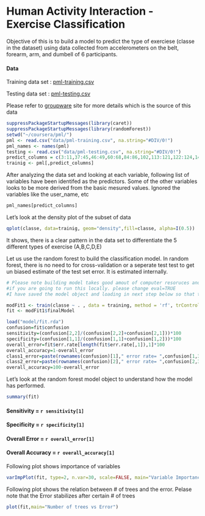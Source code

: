 Human Activity Interaction - Exercise Classification
========================================================
Objective of this is to build a model to predict the type of exerciese (classe in the dataset) using data collected from accelerometers on the belt, forearm, arm, and dumbell of 6 participants.

#### Data

Training data set : <a href="https://d396qusza40orc.cloudfront.net/predmachlearn/pml-training.csv">pml-training.csv</a>

Testing data set : <a href="https://d396qusza40orc.cloudfront.net/predmachlearn/pml-testing.csv">pml-testing.csv</a>

Please refer to  <a href="http://groupware.les.inf.puc-rio.br/har">groupware</a> site for more details which is the source of this data


```r
suppressPackageStartupMessages(library(caret))
suppressPackageStartupMessages(library(randomForest))
setwd("~/coursera/pml/")
pml <- read.csv("data/pml-training.csv", na.string="#DIV/0!")
pml_names <- names(pml)
testing <- read.csv("data/pml-testing.csv", na.string="#DIV/0!")
predict_columns = c(3:11,37:45,46:49,60:68,84:86,102,113:121,122:124,140,151:159,160)
trainig <- pml[,predict_columns]
```

After analyzing the data set and looking at each variable, following list of variables have been identifed as the predictors. Some of the other variables looks to be more derived from the basic mesured values. Ignored the variables like the user_name, etc

```r
pml_names[predict_columns]
```

Let's look at the density plot of the subset of data

```r
qplot(classe, data=trainig, geom="density",fill=classe, alpha=I(0.5))
```

It shows, there is a clear pattern in the data set to differentiate the 5 different types of exercise (A,B,C,D,E)

Let us use the random forest to build the classification model. In random forest, there is no need to for cross-validation or a seperate test test to get un biased estimate of the test set error. It is estimated internally.

```r
# Please note building model takes good amout of computer resoruces and takes lot of time
#if you are going to run this locally. please change eval=TRUE
#I have saved the model object and loading in next step below so that there is no need to run the whole model again

modFit1 <- train(classe ~ . , data = training, method = 'rf', trControl = trainControl(method='oob'))
fit <- modFit1$finalModel
```


```r
load("model/fit.rda")
confusion=fit$confusion
sensitivity=(confusion[2,2]/(confusion[2,2]+confusion[2,1]))*100
specificity=(confusion[1,1]/(confusion[1,1]+confusion[1,2]))*100
overall_error=fit$err.rate[length(fit$err.rate[,1]),1]*100
overall_accuracy=1-overall_error
class1_error=paste(rownames(confusion)[1]," error rate= ",confusion[1,3], sep="")
class2_error=paste(rownames(confusion)[2]," error rate= ",confusion[2,3], sep="")
overall_accuracy=100-overall_error
```

Let's look at the random forest model object to understand how the model has performed.

```r
summary(fit)
```

#### Sensitivity = `r sensitivity[1]`
#### Specificity = `r specificity[1]`

#### Overall Error = `r overall_error[1]`
#### Overall Accuracy = `r overall_accuracy[1]` 

Following plot shows importance of variables

```r
varImpPlot(fit, type=2, n.var=30, scale=FALSE, main="Variable Importance(Gini) for top 30 predictors")
```

Following plot shows the relation between # of trees and the error. Pelase note that the Error stabilizes after certain # of trees

```r
plot(fit,main="Number of trees vs Error")
```
